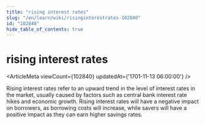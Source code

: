 ```yaml
---
title: "rising interest rates"
slug: "/en/learn/wiki/risinginterestrates-102840"
id: "102840"
hide_table_of_contents: true
---
```



# rising interest rates

<ArticleMeta viewCount={102840} updatedAt={'1701-11-13 06:00:00'} />

Rising interest rates refer to an upward trend in the level of interest rates in the market, usually caused by factors such as central bank interest rate hikes and economic growth. Rising interest rates will have a negative impact on borrowers, as borrowing costs will increase, while savers will have a positive impact as they can earn higher savings rates.
